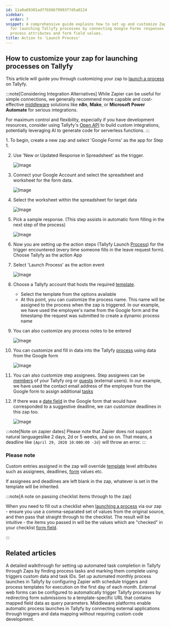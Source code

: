 ```yaml
---
id: 11a0a69301ad7fb56679993f7d5a0224
sidebar:
  order: 7
snippet: A comprehensive guide explains how to set up and customize Zapier automation
  for launching Tallyfy processes by connecting Google Forms responses with customizable
  process attributes and form field values.
title: Action to 'Launch Process'
---
```



## How to customize your zap for launching processes on Tallyfy

This article will guide you through customizing your zap to [launch a process](/products/pro/launching/) on Tallyfy.

:::note[Considering Integration Alternatives]
While Zapier can be useful for simple connections, we generally recommend more capable and cost-effective [middleware](/products/pro/integrations/middleware/) solutions like **n8n**, **Make**, or **Microsoft Power Automate** for serious integrations.

For maximum control and flexibility, especially if you have development resources, consider using Tallyfy's [Open API](/products/pro/integrations/open-api/) to build custom integrations, potentially leveraging AI to generate code for serverless functions.
:::

<Steps>
1. To begin, create a new zap and select 'Google Forms' as the app for Step 1.

2. Use 'New or Updated Response in Spreadsheet' as the trigger.

    ![Image](https://screenshots.tallyfy.com/custom-tallyfy-zap-1.png)
3. Connect your Google Account and select the spreadsheet and worksheet for the form data.

    ![Image](https://screenshots.tallyfy.com/custom-tallyfy-zap-2.png)
4. Select the worksheet within the spreadsheet for target data

    ![Image](https://screenshots.tallyfy.com/custom-tallyfy-zap-3.png)
5. Pick a sample response. (This step assists in automatic form filling in the next step of the process)

    ![Image](https://screenshots.tallyfy.com/custom-tallyfy-zap-4.png)
6. Now you are setting up the action steps (Tallyfy Launch [Process](/products/pro/tracking-and-tasks/processes/)) for the trigger encountered (every time someone fills in the leave request form). Choose Tallyfy as the action App

7. Select 'Launch Process' as the action event

    ![Image](https://screenshots.tallyfy.com/custom-tallyfy-zap-5.png)
8. Choose a Tallyfy account that hosts the required [template](/products/pro/documenting/templates/).
    - Select the template from the options available
    - At this point, you can customize the process name. This name will be assigned to the process when the zap is triggered. In our example, we have used the employee's name from the Google form and the timestamp the request was submitted to create a dynamic process name

9. You can also customize any process notes to be entered

    ![Image](https://screenshots.tallyfy.com/custom-tallyfy-zap-6.png)
10. You can customize and fill in data into the Tallyfy [process](/products/pro/tracking-and-tasks/processes/) using data from the Google form

    ![Image](https://screenshots.tallyfy.com/custom-tallyfy-zap-7.png)
11. You can also customize step assignees. Step assignees can be [members](/products/pro/documenting/members/) of your Tallyfy org or [guests](/products/pro/documenting/guests/) (external users). In our example, we have used the contact email address of the employee from the Google form to assign additional [tasks](/products/pro/tracking-and-tasks/tasks/)

12. If there was a [date field](/products/pro/tracking-and-tasks/tasks/what-are-form-fields-in-tallyfy/) in the Google form that would have corresponded to a suggestive deadline, we can customize deadlines in this zap too.

    ![Image](https://screenshots.tallyfy.com/custom-tallyfy-zap-8.png)
</Steps>

:::note[Note on zapier dates]
Please note that Zapier does not support natural languageslike 2 days, 2d or 5 weeks, and so on. That means, a deadline like `{April 29, 2020 10:000:00 -2d}` will throw an error.
:::

### Please note

Custom entries assigned in the zap will override [template](/products/pro/documenting/templates/) level attributes such as assignees, deadlines, [form](/products/pro/tracking-and-tasks/tasks/what-are-form-fields-in-tallyfy/) values etc.

If assignees and deadlines are left blank in the zap, whatever is set in the template will be inherited.

:::note[A note on passing checklist items through to the zap]

When you need to fill out a checklist when [launching a process](/products/pro/launching/) via our zap - ensure you use a comma-separated set of values from the original source, and then pass that straight through to the checklist. The result will be intuitive - the items you passed in will be the values which are "checked" in your checklist [form field](/products/pro/tracking-and-tasks/tasks/what-are-form-fields-in-tallyfy/).

:::


## Related articles
<CardGrid>
<LinkTitleCard header="<b>Zapier > Automate tasks in Tallyfy using zaps</b>" href="/products/pro/integrations/middleware/zapier/how-to-automate-tasks-in-tallyfy-using-zaps/" > A detailed walkthrough for setting up automated task completion in Tallyfy through Zaps by finding process tasks and marking them complete using triggers custom data and task IDs. </LinkTitleCard>
<LinkTitleCard header="<b>Zapier > Automate monthly process launch with Zapier</b>" href="/products/pro/integrations/middleware/zapier/how-to-automate-monthly-process-launch-with-zapier/" > Set up automated monthly process launches in Tallyfy by configuring Zapier with schedule triggers and process templates for execution on the first day of each month. </LinkTitleCard>
<LinkTitleCard header="<b>Launching > Launch a process from a web form</b>" href="/products/pro/launching/how-to-launch-a-tallyfy-process-from-a-webform/" > External web forms can be configured to automatically trigger Tallyfy processes by redirecting form submissions to a template-specific URL that contains mapped field data as query parameters. </LinkTitleCard>
<LinkTitleCard header="<b>Triggers > Launch via middleware</b>" href="/products/pro/launching/triggers/via-middleware/" > Middleware platforms enable automatic process launches in Tallyfy by connecting external applications through triggers and data mapping without requiring custom code development. </LinkTitleCard>
</CardGrid>
